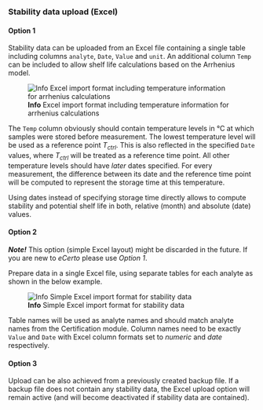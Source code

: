 ### Stability data upload (Excel)

#### Option 1

Stability data can be uploaded from an Excel file containing a single table
including columns `analyte`, `Date`, `Value` and `unit`. An additional column 
`Temp` can be included to allow shelf life calculations based on the Arrhenius 
model.

![**Info** Excel import format including temperature information for arrhenius calculations](fig/S_Modul_Import_Arrhenius.png)

The `Temp` column obviously should contain temperature levels in °C at which 
samples were stored before measurement. The lowest temperature level will be 
used as a reference point $T_\mathit{ctrl}$. This is also reflected in the 
specified `Date` values, where $T_\mathit{ctrl}$ will be treated as a reference 
time point. All other temperature levels should have *later* dates specified. 
For every measurement, the difference between its date and the reference time 
point will be computed to represent the storage time at this temperature.

Using dates instead of specifying storage time directly allows to compute 
stability and potential shelf life in both, relative (month) and absolute (date)
values.

#### Option 2

***Note!***
This option (simple Excel layout) might be discarded in the future. If you are
new to *eCerto* please use *Option 1*.

Prepare data in a single Excel file, using separate tables for each analyte 
as shown in the below example.

![**Info** Simple Excel import format for stability data](fig/S_Modul_Import.png)

Table names will be used as analyte names and should match analyte names from 
the Certification module. Column names need to be exactly `Value` and `Date` 
with Excel column formats set to *numeric* and *date* respectively.

#### Option 3

Upload can be also achieved from a previously created backup file. If a backup 
file does not contain any stability data, the Excel upload option will remain 
active (and will become deactivated if stability data are contained).
